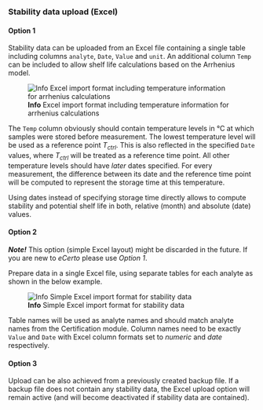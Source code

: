 ### Stability data upload (Excel)

#### Option 1

Stability data can be uploaded from an Excel file containing a single table
including columns `analyte`, `Date`, `Value` and `unit`. An additional column 
`Temp` can be included to allow shelf life calculations based on the Arrhenius 
model.

![**Info** Excel import format including temperature information for arrhenius calculations](fig/S_Modul_Import_Arrhenius.png)

The `Temp` column obviously should contain temperature levels in °C at which 
samples were stored before measurement. The lowest temperature level will be 
used as a reference point $T_\mathit{ctrl}$. This is also reflected in the 
specified `Date` values, where $T_\mathit{ctrl}$ will be treated as a reference 
time point. All other temperature levels should have *later* dates specified. 
For every measurement, the difference between its date and the reference time 
point will be computed to represent the storage time at this temperature.

Using dates instead of specifying storage time directly allows to compute 
stability and potential shelf life in both, relative (month) and absolute (date)
values.

#### Option 2

***Note!***
This option (simple Excel layout) might be discarded in the future. If you are
new to *eCerto* please use *Option 1*.

Prepare data in a single Excel file, using separate tables for each analyte 
as shown in the below example.

![**Info** Simple Excel import format for stability data](fig/S_Modul_Import.png)

Table names will be used as analyte names and should match analyte names from 
the Certification module. Column names need to be exactly `Value` and `Date` 
with Excel column formats set to *numeric* and *date* respectively.

#### Option 3

Upload can be also achieved from a previously created backup file. If a backup 
file does not contain any stability data, the Excel upload option will remain 
active (and will become deactivated if stability data are contained).
